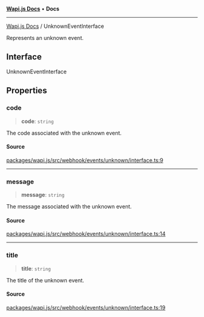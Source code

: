 [**Wapi.js Docs**](../README.mdx) • **Docs**

***

[Wapi.js Docs](../globals.mdx) / UnknownEventInterface

Represents an unknown event.

## Interface

UnknownEventInterface

## Properties

### code

> **code**: `string`

The code associated with the unknown event.

#### Source

[packages/wapi.js/src/webhook/events/unknown/interface.ts:9](https://github.com/sarthakjdev/wapi.js/packages/wapi.js/src/webhook/events/unknown/interface.ts?at=55950734d72fca04a6c87f7236ee551d251cec7e#line=9)

***

### message

> **message**: `string`

The message associated with the unknown event.

#### Source

[packages/wapi.js/src/webhook/events/unknown/interface.ts:14](https://github.com/sarthakjdev/wapi.js/packages/wapi.js/src/webhook/events/unknown/interface.ts?at=55950734d72fca04a6c87f7236ee551d251cec7e#line=14)

***

### title

> **title**: `string`

The title of the unknown event.

#### Source

[packages/wapi.js/src/webhook/events/unknown/interface.ts:19](https://github.com/sarthakjdev/wapi.js/packages/wapi.js/src/webhook/events/unknown/interface.ts?at=55950734d72fca04a6c87f7236ee551d251cec7e#line=19)
